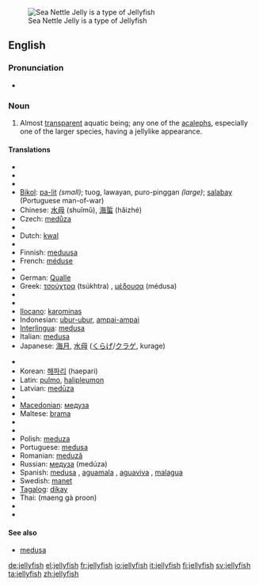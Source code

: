 [[Image:Sea Nettle Jelly 1.jpg|thumb|right|Sea Nettle Jelly is a type of Jellyfish]]
==English==
{{wikipedia}}

===Pronunciation===
* {{audio|en-us-jellyfish.ogg|Audio (US)}}

===Noun===
{{en-noun|''collectively'' '''[[jellyfish]]''' ''or, when referring to two or more kinds'' '''[[jellyfishes]]'''}}

# {{zoology}} Almost [[transparent]] aquatic being; any one of the [[acaleph]]s, especially one of the larger species, having a jellylike appearance.

====Translations====
{{trans-top|aquatic being}}
* {{trreq|Arabic}}
* {{trreq|Armenian}}
* {{trreq|Basque}}
* [[Bikol]]: [[pa-lit]] ''(small)''; tuog, lawayan, puro-pinggan ''(large)''; [[salabay]] (Portuguese man-of-war)
* Chinese: [[水母]] (shuǐmǔ), [[海蜇]] (hǎizhé)
* Czech: [[medůza]] {{f}}
* {{trreq|Danish}}
* Dutch: [[kwal]] {{f}}
* {{trreq|Esperanto}}
* Finnish: [[meduusa]]
* French: [[méduse]] {{f}}
* {{trreq|Georgian}}
* German: [[Qualle]] {{f}}
* Greek: [[τσούχτρα]] (tsúkhtra) {{f}}, [[μέδουσα]] (médusa) {{f}}
* {{trreq|Hebrew}}
* {{trreq|Icelandic}}
* [[Ilocano]]: [[karominas]]
* Indonesian: [[ubur-ubur]], [[ampai-ampai]]
* [[Interlingua]]: [[medusa]]
* Italian: [[medusa]] {{f}}
* Japanese: [[海月]], [[水母]] ([[くらげ]]/[[クラゲ]], kurage)
{{trans-mid}}
* {{trreq|Khmer}}
* Korean: [[해파리]] (haepari)
* Latin: [[pulmo]], [[halipleumon]]
* Latvian: [[medūza]]
* {{trreq|Lithuanian}}
* [[Macedonian]]: [[медуза]]
* Maltese: [[brama]] {{f}}
* {{trreq|Old English}}
* {{trreq|Persian}}
* Polish: [[meduza]] {{f}}
* Portuguese: [[medusa]] {{f}}
* Romanian: [[meduză]] {{f}}
* Russian: [[медуза]] (medúza) {{f}}
* Spanish: [[medusa]] {{f}}, [[aguamala]] {{m}} {{italbrac|Colombia|Costa Rica|Cuba|Ecuador|Mexico|Nicaragua|Panama|Southern Spain|Venezuela}}, [[aguaviva]] {{m}} {{italbrac|Argentina|Southern Spain and Canary Islands|Uruguay}}, [[malagua]] {{f}} {{italbrac|Peru}}
* Swedish: [[manet]] {{c}}
* [[Tagalog]]: [[dikay]]
* Thai: {{Thai|[[แมงกะพรุน]]}} (maeng gà proon)
* {{trreq|Vietnamese}}
* {{trreq|Welsh}}
{{trans-bottom}}

====See also====
* [[medusa]]

[[de:jellyfish]]
[[el:jellyfish]]
[[fr:jellyfish]]
[[io:jellyfish]]
[[it:jellyfish]]
[[fi:jellyfish]]
[[sv:jellyfish]]
[[ta:jellyfish]]
[[zh:jellyfish]]
